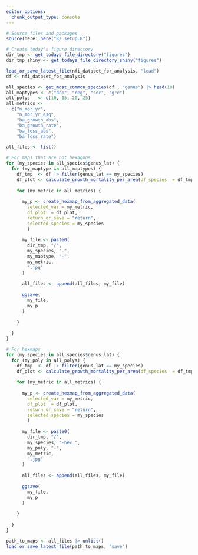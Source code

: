 ```yaml
---
editor_options: 
  chunk_output_type: console
---
```


```r
# Source files and packages
source(here::here("R/_setup.R"))

# Create today's figure directory
dir_tmp <- get_todays_file_directory("figures")
dir_tmp_shiny <- get_todays_file_directory_shiny("figures")
```

```r
load_or_save_latest_file(nfi_dataset_for_analysis, "load")
df <- nfi_dataset_for_analysis
```

```r
all_species <- get_most_common_species(df , "genus") |> head(10)
all_maptypes <- c("dep", "reg", "ser", "gre")
all_polys   <- c(10, 15, 20, 25)
all_metrics <-
  c("n_mor_yr",
    "n_mor_yr_esq",
    "ba_growth_abs",
    "ba_growth_rate",
    "ba_loss_abs",
    "ba_loss_rate")

all_files <- list()
```

```r
# For maps that are not hexagons
for (my_species in all_species$genus_lat) {
  for (my_maptype in all_maptypes) {
    df_tmp  <- df |> filter(genus_lat == my_species)
    df_plot <- calculate_growth_mortality_per_area(df_species  = df_tmp, region_type = my_maptype)
    
    for (my_metric in all_metrics) {
      
      my_p <- create_hexmap_from_aggregated_data(
        selected_var = my_metric,
        df_plot  = df_plot,
        return_or_save = "return",
        selected_species = my_species
        )
      
      my_file <- paste0(
        dir_tmp, "/", 
        my_species, "-",
        my_maptype, "-",
        my_metric,
        ".jpg"
      )
      
      all_files <- append(all_files, my_file)
      
      ggsave(
        my_file,
        my_p
      )
      
    }
    
  }
}

# For hexmaps
for (my_species in all_species$genus_lat) {
  for (my_poly in all_polys) {
    df_tmp  <- df |> filter(genus_lat == my_species)
    df_plot <- calculate_growth_mortality_per_area(df_species  = df_tmp, region_type = "hex", n_poly = my_poly)
    
    for (my_metric in all_metrics) {
      
      my_p <- create_hexmap_from_aggregated_data(
        selected_var = my_metric,
        df_plot  = df_plot,
        return_or_save = "return",
        selected_species = my_species
        )
      
      my_file <- paste0(
        dir_tmp, "/", 
        my_species, "-hex_",
        my_poly, "-",
        my_metric,
        ".jpg"
      )
      
      all_files <- append(all_files, my_file)
      
      ggsave(
        my_file,
        my_p
      )
      
    }
    
  }
}

path_to_maps <- all_files |> unlist()
load_or_save_latest_file(path_to_maps, "save")
```
